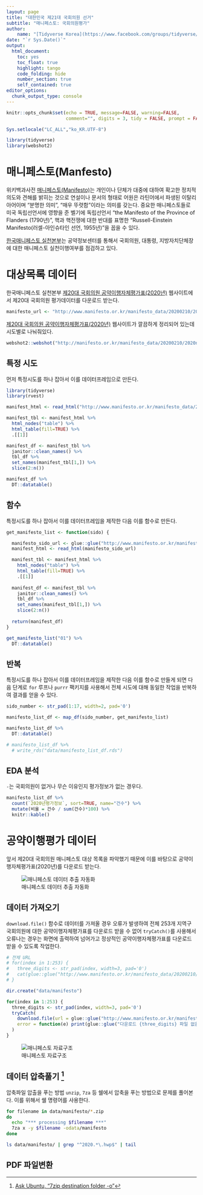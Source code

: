```yaml
---
layout: page
title: "대한민국 제21대 국회의원 선거"
subtitle: "매니페스토: 국회의원평가"
author:
    name: "[Tidyverse Korea](https://www.facebook.com/groups/tidyverse/)"
date: "`r Sys.Date()`"
output:
  html_document: 
    toc: yes
    toc_float: true
    highlight: tango
    code_folding: hide
    number_section: true
    self_contained: true
editor_options: 
  chunk_output_type: console
---
```


```r
knitr::opts_chunk$set(echo = TRUE, message=FALSE, warning=FALSE,
                      comment="", digits = 3, tidy = FALSE, prompt = FALSE, fig.align = 'center')

Sys.setlocale("LC_ALL","ko_KR.UTF-8")

library(tidyverse)
library(webshot2)
```


# 매니페스토(Manfesto) {#election-policy-manifesto}

위키백과사전 [매니페스토(Manifesto)](https://ko.wikipedia.org/wiki/매니페스토)는  개인이나 단체가 대중에 대하여 확고한 정치적 의도와 견해를 밝히는 것으로 연설이나 문서의 형태로 어원은 라틴어에서 파생된 이탈리아어이며 "분명한 의미", "매우 뚜렷함"이라는 의미를 갖는다. 중요한 매니페스토들로 미국 독립선언서에 영향을 준 벨기에 독립선언서 "the Manifesto of the Province of Flanders (1790년)", 핵과 핵전쟁에 대한 반대를 표명한 "Russell-Einstein Manifesto(러셀-아인슈타인 선언, 1955년)"을 꼽을 수 있다.

[한국매니페스토 실천본부](http://manifesto.or.kr/?page_id=3614)는 공약정보센터를 통해서 국회의원, 대통령, 지방자치단체장에 대한 매니페스토 실천이행여부를 점검하고 있다.

# 대상목록 데이터 {#manifest-data-list}

한국매니페스토 실천본부 [제20대 국회의원 공약이행자체평가표(2020년)](http://manifesto.or.kr/manifesto_data/20200210/2020na_map.htm) 웹사이트에서 제20대 국회의원 평가데이터를 다운로드 받는다.

```r

manifesto_url <- "http://www.manifesto.or.kr/manifesto_data/20200210/2020/2020_251.zip"
```

[제20대 국회의원 공약이행자체평가표(2020년)](http://manifesto.or.kr/manifesto_data/20200210/2020na_map.htm) 웹사이트가 깔끔하게 정리되어 있는데 시도별로 나눠줘있다.

```r
webshot2::webshot("http://manifesto.or.kr/manifesto_data/20200210/2020na_map.htm", "fig/manifesto_2020.png")
```


## 특정 시도 {#manifest-data-list-province}

먼저 특정시도를 하나 잡아서 이를 데이터프레임으로 만든다.

```r
library(tidyverse)
library(rvest)

manifest_html <- read_html("http://www.manifesto.or.kr/manifesto_data/20200210/20na/01.html")

manifest_tbl <- manifest_html %>% 
  html_nodes("table") %>% 
  html_table(fill=TRUE) %>% 
  .[[1]]

manifest_df <- manifest_tbl %>% 
  janitor::clean_names() %>% 
  tbl_df %>% 
  set_names(manifest_tbl[1,]) %>% 
  slice(2:n())

manifest_df %>% 
  DT::datatable()
```


## 함수 {#manifest-data-list-province-function}

특정시도를 하나 잡아서 이를 데이터프레임을 제작한 다음 이를 함수로 만든다.

```r

get_manifesto_list <- function(sido) {

  manifesto_sido_url <- glue::glue("http://www.manifesto.or.kr/manifesto_data/20200210/20na/{sido}.html")
  manifest_html <- read_html(manifesto_sido_url)

  manifest_tbl <- manifest_html %>% 
    html_nodes("table") %>% 
    html_table(fill=TRUE) %>% 
    .[[1]]
  
  manifest_df <- manifest_tbl %>% 
    janitor::clean_names() %>% 
    tbl_df %>% 
    set_names(manifest_tbl[1,]) %>% 
    slice(2:n())
  
  return(manifest_df)
} 

get_manifesto_list("01") %>% 
  DT::datatable()
```

## 반복 {#manifest-data-list-province-loop}

특정시도를 하나 잡아서 이를 데이터프레임을 제작한 다음 이를 함수로 만들게 되면 다음 단계로 `for` 루프나 `purrr` 팩키지를 사용해서 전체 시도에 대해 동일한 작업을 반복하여 결과를 얻을 수 있다.

```r
sido_number <- str_pad(1:17, width=2, pad='0')

manifesto_list_df <- map_df(sido_number, get_manifesto_list)

manifesto_list_df %>% 
  DT::datatable()

# manifesto_list_df %>%
  # write_rds("data/manifesto_list_df.rds")
```

## EDA 분석 {#manifest-EDA}

`-`는 국회의원이 없거나 무슨 이유인지 평가정보가 없는 경우다. 

```r
manifesto_list_df %>% 
  count(`2020년평가정보`, sort=TRUE, name="건수") %>% 
  mutate(비율 = 건수 / sum(건수)*100) %>% 
  knitr::kable()
```


# 공약이행평가 데이터 {#manifest-data-congressman}

앞서 제20대 국회의원 매니페스토 대상 목록을 파악했기 때문에 이를 바탕으로 공약이행자체평가표(2020년)를 다운로드 받는다.   

![매니페스토 데이터 추출 자동화](fig/manifesto-automation.png)

## 데이터 가져오기 {#manifest-data-congressman-download}

`download.file()` 함수로 데이터를 가져올 경우 오류가 발생하여 전체 253개 지역구 국회의원에 대한 공약이행자체평가표를 다운로드 받을 수 없어 `tryCatch()`를 사용해서 오류나는 경우는 화면에 출력하여 넘어가고 정상적인 공약이행자체평가표를 다운로드 받을 수 있도록 작업한다.

```r
# 전체 URL
# for(index in 1:253) {
#   three_digits <- str_pad(index, width=3, pad='0')
#   cat(glue::glue("http://www.manifesto.or.kr/manifesto_data/20200210/2020/2020_{three_digits}.zip"), "\n")  
# }

dir.create("data/manifesto")

for(index in 1:253) {
  three_digits <- str_pad(index, width=3, pad='0')
  tryCatch(
    download.file(url = glue::glue("http://www.manifesto.or.kr/manifesto_data/20200210/2020/2020_{three_digits}.zip"), destfile=glue::glue("data/manifesto/manifesto_{three_digits}.zip")),
    error = function(e) print(glue::glue("다운로드 {three_digits} 파일 없음"))
  )
}

```

![매니페스토 자료구조](fig/manifesto-data.png)

## 데이터 압축풀기 [^extract-7za] {#manifest-data-congressman-unzip}

[^extract-7za]: [Ask Ubuntu, "7zip destination folder -o"](https://askubuntu.com/questions/615874/7zip-destination-folder-o)

압축파일 압출을 푸는 방법 `unzip`, `7za` 등 쉘에서 압축을 푸는 방법으로 문제를 풀어본다. 이를 위해서 쉘 명령어를 사용한다.

```bash
for filename in data/manifesto/*.zip
do
  echo "*** processing $filename ***"
  7za x -y $filename -odata/manifesto
done
```


```bash
ls data/manifesto/ | grep "^2020.*\.hwp$" | tail
```


## PDF 파일변환 {#manifest-data-congressman-convert}


